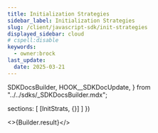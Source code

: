```yaml
---
title: Initialization Strategies
sidebar_label: Initialization Strategies
slug: /client/javascript-sdk/init-strategies
displayed_sidebar: cloud
# cspell:disable
keywords:
  - owner:brock
last_update:
  date: 2025-03-21
---
```



  SDKDocsBuilder,
  HOOK__SDKDocUpdate,
} from "../../sdks/_SDKDocsBuilder.mdx";


  sections: [
    [InitStrats, {}]
  ]
})


<>{Builder.result}</>

